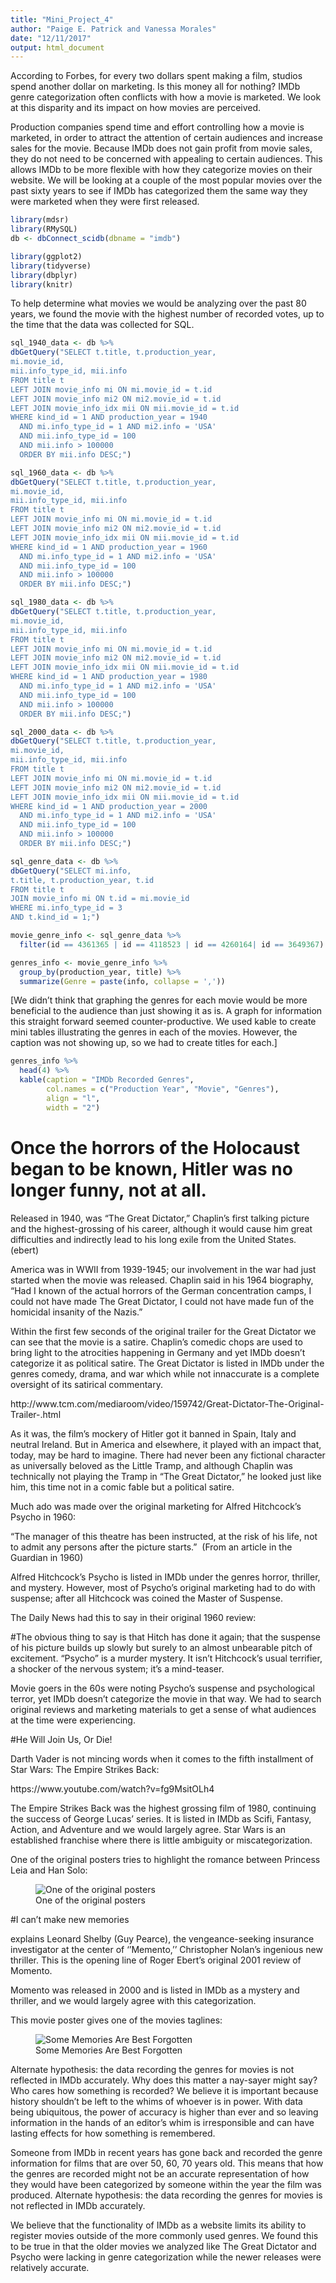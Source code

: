 ```yaml
---
title: "Mini_Project_4"
author: "Paige E. Patrick and Vanessa Morales"
date: "12/11/2017"
output: html_document
---
```

According to Forbes, for every two dollars spent making a film, studios spend another dollar on marketing. Is this money all for nothing? IMDb genre categorization often conflicts with how a movie is marketed. We look at this disparity and its impact on how movies are perceived.

Production companies spend time and effort controlling how a movie is marketed, in order to attract the attention of certain audiences and increase sales for the movie. Because IMDb does not gain profit from movie sales, they do not need to be concerned with appealing to certain audiences. This allows IMDb to be more flexible with how they categorize movies on their website. We will be looking at a couple of the most popular movies over the past sixty years to see if IMDb has categorized them the same way they were marketed when they were first released. 

```r
library(mdsr)
library(RMySQL)
db <- dbConnect_scidb(dbname = "imdb")
```

```r
library(ggplot2)
library(tidyverse)
library(dbplyr)
library(knitr)
```

To help determine what movies we would be analyzing over the past 80 years, we found the movie with the highest number of recorded votes, up to the time that the data was collected for SQL. 

```r
sql_1940_data <- db %>%
dbGetQuery("SELECT t.title, t.production_year, 
mi.movie_id,
mii.info_type_id, mii.info 
FROM title t
LEFT JOIN movie_info mi ON mi.movie_id = t.id
LEFT JOIN movie_info mi2 ON mi2.movie_id = t.id
LEFT JOIN movie_info_idx mii ON mii.movie_id = t.id
WHERE kind_id = 1 AND production_year = 1940
  AND mi.info_type_id = 1 AND mi2.info = 'USA'
  AND mii.info_type_id = 100
  AND mii.info > 100000
  ORDER BY mii.info DESC;")
```

```r
sql_1960_data <- db %>%
dbGetQuery("SELECT t.title, t.production_year, 
mi.movie_id,
mii.info_type_id, mii.info 
FROM title t
LEFT JOIN movie_info mi ON mi.movie_id = t.id
LEFT JOIN movie_info mi2 ON mi2.movie_id = t.id
LEFT JOIN movie_info_idx mii ON mii.movie_id = t.id
WHERE kind_id = 1 AND production_year = 1960
  AND mi.info_type_id = 1 AND mi2.info = 'USA'
  AND mii.info_type_id = 100
  AND mii.info > 100000
  ORDER BY mii.info DESC;")
```

```r
sql_1980_data <- db %>%
dbGetQuery("SELECT t.title, t.production_year, 
mi.movie_id,
mii.info_type_id, mii.info 
FROM title t
LEFT JOIN movie_info mi ON mi.movie_id = t.id
LEFT JOIN movie_info mi2 ON mi2.movie_id = t.id
LEFT JOIN movie_info_idx mii ON mii.movie_id = t.id
WHERE kind_id = 1 AND production_year = 1980
  AND mi.info_type_id = 1 AND mi2.info = 'USA'
  AND mii.info_type_id = 100
  AND mii.info > 100000
  ORDER BY mii.info DESC;")
```

```r
sql_2000_data <- db %>%
dbGetQuery("SELECT t.title, t.production_year, 
mi.movie_id,
mii.info_type_id, mii.info 
FROM title t
LEFT JOIN movie_info mi ON mi.movie_id = t.id
LEFT JOIN movie_info mi2 ON mi2.movie_id = t.id
LEFT JOIN movie_info_idx mii ON mii.movie_id = t.id
WHERE kind_id = 1 AND production_year = 2000
  AND mi.info_type_id = 1 AND mi2.info = 'USA'
  AND mii.info_type_id = 100
  AND mii.info > 100000
  ORDER BY mii.info DESC;")
```

```r
sql_genre_data <- db %>%
dbGetQuery("SELECT mi.info, 
t.title, t.production_year, t.id
FROM title t
JOIN movie_info mi ON t.id = mi.movie_id
WHERE mi.info_type_id = 3
AND t.kind_id = 1;")
```

```r
movie_genre_info <- sql_genre_data %>%
  filter(id == 4361365 | id == 4118523 | id == 4260164| id == 3649367)
```

```r
genres_info <- movie_genre_info %>%
  group_by(production_year, title) %>%
  summarize(Genre = paste(info, collapse = ','))
```


[We didn't think that graphing the genres for each movie would be more beneficial to the audience than just showing it as is. A graph for information this straight forward seemed counter-productive. We used kable to create mini tables illustrating the genres in each of the movies. However, the caption was not showing up, so we had to create titles for each.] 


```r
genres_info %>%
  head(4) %>%
  kable(caption = "IMDb Recorded Genres", 
        col.names = c("Production Year", "Movie", "Genres"), 
        align = "l",
        width = "2")
```



# Once the horrors of the Holocaust began to be known, Hitler was no longer funny, not at all.

Released in 1940, was "The Great Dictator," Chaplin's first talking picture and the highest-grossing of his career, although it would cause him great difficulties and indirectly lead to his long exile from the United States. (ebert)

America was in WWII from 1939-1945; our involvement in the war had just started when the movie was released.  Chaplin said in his 1964 biography, “Had I known of the actual horrors of the German concentration camps, I could not have made The Great Dictator, I could not have made fun of the homicidal insanity of the Nazis.”


Within the first few seconds of the original trailer for the Great Dictator we can see that the movie is a satire.  Chaplin’s comedic chops are used to bring light to the atrocities happening in Germany and yet IMDb doesn’t categorize it as political satire. The Great Dictator is listed in IMDb under the genres comedy, drama, and war which while not innaccurate is a complete oversight of its satirical commentary. 

http://www.tcm.com/mediaroom/video/159742/Great-Dictator-The-Original-Trailer-.html

As it was, the film's mockery of Hitler got it banned in Spain, Italy and neutral Ireland. But in America and elsewhere, it played with an impact that, today, may be hard to imagine. There had never been any fictional character as universally beloved as the Little Tramp, and although Chaplin was technically not playing the Tramp in "The Great Dictator," he looked just like him, this time not in a comic fable but a political satire.


Much ado was made over the original marketing for Alfred Hitchcock’s Psycho in 1960:

"The manager of this theatre has been instructed, at the risk of his life, not to admit any persons after the picture starts." 
(From an article in the Guardian in 1960)

Alfred Hitchcock’s Psycho is listed in IMDb under the genres horror, thriller, and mystery. However, most of Psycho’s original marketing had to do with suspense; after all Hitchcock was coined the Master of Suspense.

The Daily News had this to say in their original 1960 review:

#The obvious thing to say is that Hitch has done it again; that the suspense of his picture builds up slowly but surely to an almost unbearable pitch of excitement. “Psycho” is a murder mystery. It isn’t Hitchcock’s usual terrifier, a shocker of the nervous system; it’s a mind-teaser.

Movie goers in the 60s were noting Psycho’s suspense and psychological terror, yet IMDb doesn’t categorize the movie in that way. We had to search original reviews and marketing materials to get a sense of what audiences at the time were experiencing.

#He Will Join Us, Or Die!

Darth Vader is not mincing words when it comes to the fifth installment of Star Wars: The Empire Strikes Back:

https://www.youtube.com/watch?v=fg9MsitOLh4

The Empire Strikes Back was the highest grossing film of 1980, continuing the success of George Lucas’ series.  It is listed in IMDb as Scifi, Fantasy, Action, and Adventure and we would largely agree.  Star Wars is an established franchise where there is little ambiguity or miscategorization.

One of the original posters tries to highlight the romance between Princess Leia and Han Solo:

![One of the original posters](https://definenormaldotorg.files.wordpress.com/2015/05/empire_strikes_back_old.jpg "Original Poster")

#I can't make new memories

explains Leonard Shelby (Guy Pearce), the vengeance-seeking insurance investigator at the center of ''Memento,'' Christopher Nolan's ingenious new thriller. This is the opening line of Roger Ebert’s original 2001 review of Momento.

Momento was released in 2000 and is listed in IMDb as a mystery and thriller, and we would largely agree with this categorization.

This movie poster gives one of the movies taglines:

![Some Memories Are Best Forgotten](http://1.bp.blogspot.com/-ip7qx2cN4jg/US_cWax2QTI/AAAAAAAAAFI/DCxlIdyCTvU/s1600/Memento-e1332999471355.jpg)


Alternate hypothesis: the data recording the genres for movies is not reflected in IMDb accurately. Why does this matter a nay-sayer might say?  Who cares how something is recorded?  We believe it is important because history shouldn’t be left to the whims of whoever is in power.  With data being ubiquitous, the power of accuracy is higher than ever and so leaving information in the hands of an editor’s whim is irresponsible and can have lasting effects for how something is remembered. 

Someone from IMDb in recent years has gone back and recorded the genre information for films that are over 50, 60, 70 years old. This means that how the genres are recorded might not be an accurate representation of how they would have been categorized by someone within the year the film was produced. Alternate hypothesis: the data recording the genres for movies is not reflected in IMDb accurately.

We believe that the functionality of IMDb as a website limits its ability to register movies outside of the more commonly used genres. We found this to be true in that the older movies we analyzed like The Great Dictator and Psycho were lacking in genre categorization while the newer releases were relatively accurate.  











